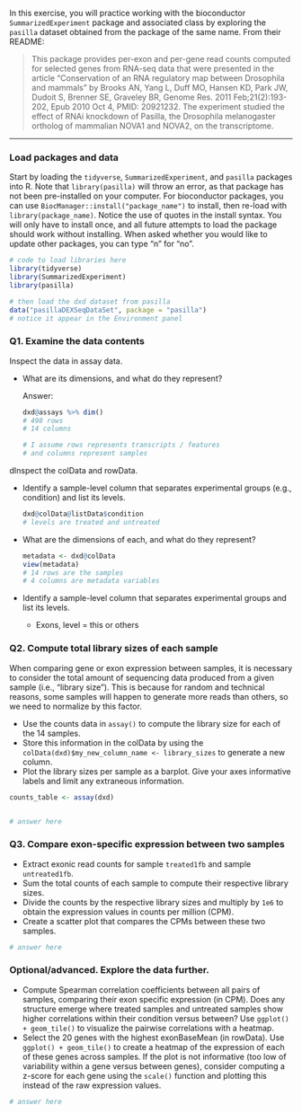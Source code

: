 In this exercise, you will practice working with the bioconductor `SummarizedExperiment` package and associated class by exploring the `pasilla` dataset obtained from the package of the same name. From their README:

> This package provides per-exon and per-gene read counts computed for selected genes from RNA-seq data that were presented in the article "Conservation of an RNA regulatory map between Drosophila and mammals" by Brooks AN, Yang L, Duff MO, Hansen KD, Park JW, Dudoit S, Brenner SE, Graveley BR, Genome Res. 2011 Feb;21(2):193-202, Epub 2010 Oct 4, PMID: 20921232. The experiment studied the effect of RNAi knockdown of Pasilla, the Drosophila melanogaster ortholog of mammalian NOVA1 and NOVA2, on the transcriptome.

------------------------------------------------------------------------

### Load packages and data

Start by loading the `tidyverse`, `SummarizedExperiment`, and `pasilla` packages into R. Note that `library(pasilla)` will throw an error, as that package has not been pre-installed on your computer. For bioconductor packages, you can use `BiocManager::install("package_name")` to install, then re-load with `library(package_name)`. Notice the use of quotes in the install syntax. You will only have to install once, and all future attempts to load the package should work without installing. When asked whether you would like to update other packages, you can type "n" for "no".

```r

# code to load libraries here
library(tidyverse)
library(SummarizedExperiment)
library(pasilla)

# then load the dxd dataset from pasilla
data("pasillaDEXSeqDataSet", package = "pasilla")
# notice it appear in the Environment panel

```

### Q1. Examine the data contents

Inspect the data in assay data.

-   What are its dimensions, and what do they represent?

    Answer:

    ```r
    dxd@assays %>% dim()
    # 498 rows
    # 14 columns

    # I assume rows represents transcripts / features
    # and columns represent samples


    ```

dInspect the colData and rowData.

-   Identify a sample-level column that separates experimental groups (e.g., condition) and list its levels.

    ```r
    dxd@colData@listData$condition
    # levels are treated and untreated
    ```

-   What are the dimensions of each, and what do they represent?

    ```r
    metadata <- dxd@colData
    view(metadata)
    # 14 rows are the samples
    # 4 columns are metadata variables

    ```

-   Identify a sample-level column that separates experimental groups and list its levels.

    -   Exons, level = this or others

### Q2. Compute total library sizes of each sample

When comparing gene or exon expression between samples, it is necessary to consider the total amount of sequencing data produced from a given sample (i.e., "library size"). This is because for random and technical reasons, some samples will happen to generate more reads than others, so we need to normalize by this factor.

-   Use the counts data in `assay()` to compute the library size for each of the 14 samples.
-   Store this information in the colData by using the `colData(dxd)$my_new_column_name <- library_sizes` to generate a new column.
-   Plot the library sizes per sample as a barplot. Give your axes informative labels and limit any extraneous information.

```r
counts_table <- assay(dxd)


# answer here

```

### Q3. Compare exon-specific expression between two samples

-   Extract exonic read counts for sample `treated1fb` and sample `untreated1fb`.
-   Sum the total counts of each sample to compute their respective library sizes.
-   Divide the counts by the respective library sizes and multiply by `1e6` to obtain the expression values in counts per million (CPM).
-   Create a scatter plot that compares the CPMs between these two samples.

```r

# answer here

```

### Optional/advanced. Explore the data further.

-   Compute Spearman correlation coefficients between all pairs of samples, comparing their exon specific expression (in CPM). Does any structure emerge where treated samples and untreated samples show higher correlations within their condition versus between? Use `ggplot() + geom_tile()` to visualize the pairwise correlations with a heatmap.
-   Select the 20 genes with the highest exonBaseMean (in rowData). Use `ggplot() + geom_tile()` to create a heatmap of the expression of each of these genes across samples. If the plot is not informative (too low of variability within a gene versus between genes), consider computing a z-score for each gene using the `scale()` function and plotting this instead of the raw expression values.

```r

# answer here

```
